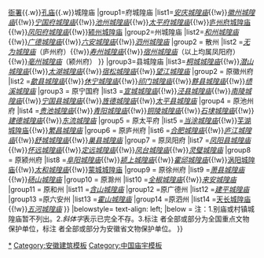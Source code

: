 {{Navbox
|name=安徽省境内的城隍庙
|title=[[安徽省城隍庙列表|安徽省境内的城隍庙]]
|style = text-align:left;
|groupstyle = width:7em;text-align:center;
|image=[[File:The Temple of the Town Deity in Hefei 03 2012-06.JPG|200px]]
|above=安徽古代城市史系列：[[Template:安徽省境内的古城墙|城墙]]{{.w}}[[Template:安徽省境内的古衙署|衙署]]{{.w}}[[Template:安徽省境内的孔庙|孔庙]]{{.w}}城隍庙
|group1=府城隍庙
|list1=''[[安庆城隍庙]]''{{!w}}''[[徽州城隍庙]]''{{!w}}''[[宁国府城隍庙]]''{{!w}}''[[池州城隍庙]]''{{!w}}''[[太平府城隍庙]]''{{!w}}[[庐州府城隍庙]]<sup>{{font|color=#2A52BE|省}}</sup>{{!w}}''[[凤阳府城隍庙]]''{{!w}}[[颍州府城隍庙|颍州城隍庙]]<sup>{{font|color=#2A52BE|省}}</sup>
|group2=州城隍庙
|list2={{Navbox subgroup
|groupstyle=font-weight:normal;
|group1 = 直隶州
|list1 =''[[滁州城隍庙]]''{{!w}}''[[和县城隍庙|和州城隍庙]]''{{!w}}''[[广德城隍庙]]''{{!w}}''[[六安城隍庙]]''{{!w}}''[[泗县城隍庙|泗州城隍庙]]''
|group2 = 散州
|list2 =''[[无为城隍庙]]''（庐州府）{{!w}}''[[寿县孔庙|寿州城隍庙]]''{{!w}}''[[宿州城隍庙]]''（以上均属凤阳府）{{!w}}''[[亳州城隍庙]]''（颍州府）
}}
|group3=县城隍庙
|list3={{Navbox subgroup
|groupstyle=font-weight:normal;
|group1 = 原安庆府
|list1 = ''[[怀宁城隍庙]]''{{!w}}''[[桐城城隍庙]]''{{!w}}''[[潜山城隍庙]]''{{!w}}''[[太湖城隍庙]]''{{!w}}''[[宿松城隍庙]]''{{!w}}''[[望江城隍庙]]''
|group2 = 原徽州府
|list2 =''[[歙县城隍庙]]''{{!w}}''[[休宁城隍庙]]''{{!w}}''[[祁门城隍庙]]''{{!w}}''[[黟县城隍庙]]''{{!w}}''[[绩溪城隍庙]]''
|group3 = 原宁国府
|list3 =''[[宣城城隍庙]]''{{!w}}''[[泾县城隍庙]]''{{!w}}''[[南陵城隍庙]]''{{!w}}''[[宁国城隍庙|宁国县城隍庙]]''{{!w}}''[[旌德城隍庙]]''{{!w}}''[[黄山城隍庙|太平县城隍庙]]''
|group4 = 原池州府
|list4 =''[[贵池城隍庙]]''{{!w}}''[[青阳城隍庙]]''{{!w}}''[[铜陵城隍庙]]''{{!w}}''[[石埭城隍庙]]''{{!w}}''[[建德城隍庙]]''{{!w}}''[[东流城隍庙]]''
|group5 = 原太平府
|list5 =''[[当涂城隍庙]]''{{!w}}[[芜湖城隍庙]]{{!w}}''[[繁昌城隍庙]]''
|group6 = 原庐州府
|list6 =''[[合肥县城隍庙|合肥城隍庙]]''{{!w}}''[[庐江城隍庙]]''{{!w}}''[[舒城城隍庙]]''{{!w}}''[[巢县城隍庙]]''
|group7 = 原凤阳府
|list7 =''[[凤阳县城隍庙]]''{{!w}}''[[怀远城隍庙]]''{{!w}}''[[定远城隍庙]]''{{!w}}''[[凤台城隍庙]]''{{!w}}''[[灵璧城隍庙]]''
|group8 = 原颍州府
|list8 =''[[阜阳城隍庙]]''{{!w}}''[[颍上城隍庙]]''{{!w}}''[[霍邱城隍庙]]''{{!w}}[[涡阳城隍庙]]{{!w}}''[[太和城隍庙]]''{{!w}}[[蒙城城隍庙]]<sup>{{font|color=#2A52BE|省}}</sup>
|group9 = 原徐州府
|list9 =''[[萧县城隍庙]]''{{!w}}''[[砀山城隍庙]]''
|group10 = 原滁州
|list10 =''[[全椒城隍庙]]''{{!w}}''[[来安城隍庙]]''
|group11 = 原和州
|list11 =''[[含山城隍庙]]''
|group12 =原广德州
|list12 =''[[郎溪城隍庙|建平城隍庙]]''
|group13 =原六安州
|list13 =''[[霍山城隍庙]]''
|group14 =原泗州
|list14 =[[天长城隍庙]]{{!w}}''[[五河城隍庙]]''
}}
|belowstyle= text-align: left;
|below = 注：1.别庙或村镇城隍庙暂不列出。2.''斜体字''表示已完全不存。3.标注 <sup>{{font|color=#FF7300|国}}</sup> 者全部或部分为全国重点文物保护单位，标注 <sup>{{font|color=#2A52BE|省}}</sup> 者全部或部分为安徽省文物保护单位。
}}
<noinclude>
[[Category:安徽城隍庙|*]]
[[Category:安徽建筑模板]]
[[Category:中国庙宇模板]]
</noinclude>